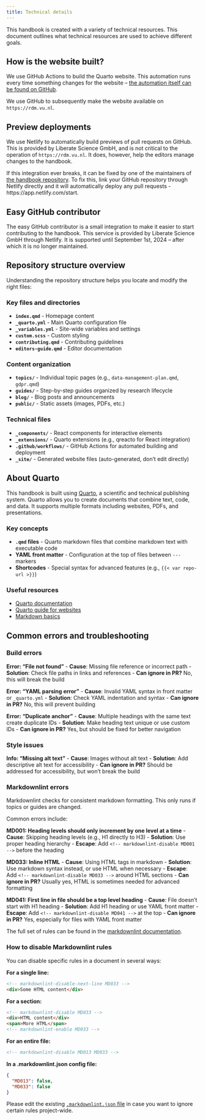 ```yaml
---
title: Technical details
---
```


This handbook is created with a variety of technical resources. This document outlines what technical resources are used to achieve different goals.

## How is the website built?

We use GitHub Actions to build the Quarto website. This automation runs every time something changes for the website – [the automation itself can be found on GitHub](https://github.com/ubvu/open-handbook/blob/main/.github/workflows/publish.yml).

We use GitHub to subsequently make the website available on `https://rdm.vu.nl`.

## Preview deployments

We use Netlify to automatically build previews of pull requests on GitHub. This is provided by Liberate Science GmbH, and is not critical to the operation of `https://rdm.vu.nl`. It does, however, help the editors manage changes to the handbook.

If this integration ever breaks, it can be fixed by one of the maintainers of [the handbook repository]({{< var repo-url >}}). To fix this, link your GitHub repository through Netlify directly and it will automatically deploy any pull requests - https://app.netlify.com/start.

## Easy GitHub contributor

The easy GitHub contributor is a small integration to make it easier to start contributing to the handbook. This service is provided by Liberate Science GmbH through Netlify. It is supported until September 1st, 2024 – after which it is no longer maintained.

## Repository structure overview

Understanding the repository structure helps you locate and modify the right files:

### Key files and directories

- **`index.qmd`** - Homepage content
- **`_quarto.yml`** - Main Quarto configuration file
- **`_variables.yml`** - Site-wide variables and settings
- **`custom.scss`** - Custom styling
- **`contributing.qmd`** - Contributing guidelines
- **`editors-guide.qmd`** - Editor documentation

### Content organization

- **`topics/`** - Individual topic pages (e.g., `data-management-plan.qmd`, `gdpr.qmd`)
- **`guides/`** - Step-by-step guides organized by research lifecycle
- **`blog/`** - Blog posts and announcements
- **`public/`** - Static assets (images, PDFs, etc.)

### Technical files

- **`_components/`** - React components for interactive elements
- **`_extensions/`** - Quarto extensions (e.g., qreacto for React integration)
- **`.github/workflows/`** - GitHub Actions for automated building and deployment
- **`_site/`** - Generated website files (auto-generated, don't edit directly)

## About Quarto

This handbook is built using [Quarto](https://quarto.org/), a scientific and technical publishing system. Quarto allows you to create documents that combine text, code, and data. It supports multiple formats including websites, PDFs, and presentations.

### Key concepts

- **`.qmd` files** - Quarto markdown files that combine markdown text with executable code
- **YAML front matter** - Configuration at the top of files between `---` markers
- **Shortcodes** - Special syntax for advanced features (e.g., `{{< var repo-url >}}`)

### Useful resources

- [Quarto documentation](https://quarto.org/docs/)
- [Quarto guide for websites](https://quarto.org/docs/websites/)
- [Markdown basics](https://quarto.org/docs/authoring/markdown-basics.html)

## Common errors and troubleshooting

### Build errors

**Error: "File not found"**
- **Cause**: Missing file reference or incorrect path
- **Solution**: Check file paths in links and references
- **Can ignore in PR?** No, this will break the build

**Error: "YAML parsing error"**
- **Cause**: Invalid YAML syntax in front matter or `_quarto.yml`
- **Solution**: Check YAML indentation and syntax
- **Can ignore in PR?** No, this will prevent building

**Error: "Duplicate anchor"**
- **Cause**: Multiple headings with the same text create duplicate IDs
- **Solution**: Make heading text unique or use custom IDs
- **Can ignore in PR?** Yes, but should be fixed for better navigation

### Style issues

**Info: "Missing alt text"**
- **Cause**: Images without alt text
- **Solution**: Add descriptive alt text for accessibility
- **Can ignore in PR?** Should be addressed for accessibility, but won't break the build

### Markdownlint errors

Markdownlint checks for consistent markdown formatting. This only runs if topics or guides are changed.

Common errors include:

**MD001: Heading levels should only increment by one level at a time**
- **Cause**: Skipping heading levels (e.g., H1 directly to H3)
- **Solution**: Use proper heading hierarchy
- **Escape**: Add `<!-- markdownlint-disable MD001 -->` before the heading

**MD033: Inline HTML**
- **Cause**: Using HTML tags in markdown
- **Solution**: Use markdown syntax instead, or use HTML when necessary
- **Escape**: Add `<!-- markdownlint-disable MD033 -->` around HTML sections
- **Can ignore in PR?** Usually yes, HTML is sometimes needed for advanced formatting

**MD041: First line in file should be a top level heading**
- **Cause**: File doesn't start with H1 heading
- **Solution**: Add H1 heading or use YAML front matter
- **Escape**: Add `<!-- markdownlint-disable MD041 -->` at the top
- **Can ignore in PR?** Yes, especially for files with YAML front matter

The full set of rules can be found in the [markdownlint documentation](https://github.com/DavidAnson/markdownlint/blob/main/doc/Rules.md).

### How to disable Markdownlint rules

You can disable specific rules in a document in several ways:

**For a single line:**
```markdown
<!-- markdownlint-disable-next-line MD033 -->
<div>Some HTML content</div>
```

**For a section:**
```markdown
<!-- markdownlint-disable MD033 -->
<div>HTML content</div>
<span>More HTML</span>
<!-- markdownlint-enable MD033 -->
```

**For an entire file:**
```markdown
<!-- markdownlint-disable MD013 MD033 -->
```

**In a .markdownlint.json config file:**
```json
{
  "MD013": false,
  "MD033": false
}
```

Please edit the existing [`.markdownlint.json` file](./markdownlint.json) in case you want to ignore certain rules project-wide.
